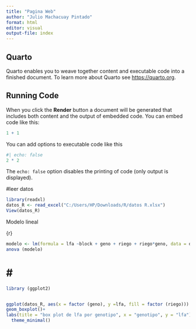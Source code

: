 ```yaml
---
title: "Pagina Web"
author: "Julio Machacuay Pintado"
format: html
editor: visual
output-file: index
---
```


## Quarto

Quarto enables you to weave together content and executable code into a finished document. To learn more about Quarto see <https://quarto.org>.

## Running Code

When you click the **Render** button a document will be generated that includes both content and the output of embedded code. You can embed code like this:

```r
1 + 1
```

You can add options to executable code like this

```r
#| echo: false
2 * 2
```

The `echo: false` option disables the printing of code (only output is displayed).

#leer datos

```r
library(readxl)
datos_R <- read_excel("C:/Users/HP/Downloads/R/datos R.xlsx")
View(datos_R)
```

Modelo lineal

{r}

```r
modelo <- lm(formula = lfa ~block + geno + riego + riego*geno, data = datos_R)
anova (modelo)
```

# \#

```r
library (ggplot2)


ggplot(datos_R, aes(x = factor (geno), y =lfa, fill = factor (riego))) + 
geom_boxplot()+
labs(title = "box plot de lfa por genotipo", x = "genotipo", y = "lfa") +
  theme_minimal()
```

#   
